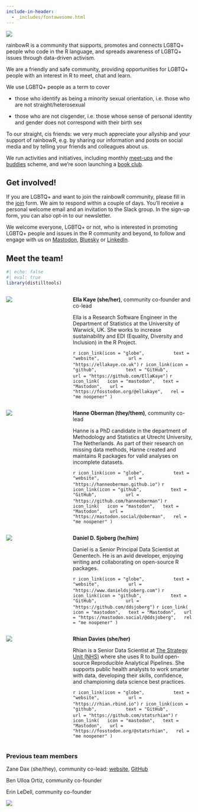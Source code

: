```yaml
---
include-in-header: 
  - _includes/fontawesome.html
---
```


![](images/rainbowR-banner-thin1.svg)

rainbowR is a community that supports, promotes and connects LGBTQ+ people who code in the R language, and spreads awareness of LGBTQ+ issues through data-driven activism. 

We are a friendly and safe community, providing opportunities for LGBTQ+ people with an interest in R to meet, chat and learn.

We use LGBTQ+ people as a term to cover

-   those who identify as being a minority sexual orientation, i.e. those who are not straight/heterosexual

-   those who are not cisgender, i.e. those whose sense of personal identity and gender does not correspond with their birth sex

To our straight, cis friends: we very much appreciate your allyship and your support of rainbowR, e.g. by sharing our information and posts on social media and by telling your friends and colleagues about us.

We run activities and initiatives, including monthly [meet-ups](meetups.qmd) and the [buddies](buddies.qmd) scheme, and we're soon launching a [book club](book-club.qmd).

## Get involved!

If you are LGBTQ+ and want to join the rainbowR community, please fill in the [join](https://docs.google.com/forms/d/1y7SOWE3IW-fpR_5Cd4mK-CMUpFZ-hvhY4cTj34JqTVE/) form. We aim to respond within a couple of days. You'll receive a personal welcome email and an invitation to the Slack group. In the sign-up form, you can also opt-in to our newsletter.

We welcome everyone, LGBTQ+ or not, who is interested in promoting LGBTQ+ people and issues in the R community and beyond, to follow and engage with us on [Mastodon](https://tech.lgbt/@rainbowR), [Bluesky](https://bsky.app/profile/rainbowr.org) or [LinkedIn](https://www.linkedin.com/groups/13115940/).

## Meet the team!

```r
#| echo: false
#| eval: true
library(distilltools)
```

:::: {.columns}

::: {.column width="25%"}
![](images/people/ella.jpeg)
:::

::: {.column width="5%"}

:::

::: {.column width="70%"}
**Ella Kaye (she/her)**, community co-founder and co-lead

Ella is a Research Software Engineer in the Department of Statistics at the University of Warwick, UK. She works to increase sustainability and EDI (Equality, Diversity and Inclusion) in the R Project. 

`r icon_link(icon = "globe",
          text = "website",
          url = "https://ellakaye.co.uk")
`
`r icon_link(icon = "github",
          text = "GitHub",
          url = "https://github.com/EllaKaye")
`
`r icon_link(
  icon = "mastodon",
  text = "Mastodon",
  url = "https://fosstodon.org/@ellakaye",
  rel = "me noopener"
)`
:::

::::


:::: {.columns}

::: {.column width="25%"}
![](images/people/hanne.jpeg)
:::

::: {.column width="5%"}

:::

::: {.column width="70%"}
**Hanne Oberman (they/them)**, community co-lead

Hanne is a PhD candidate in the department of Methodology and Statistics at Utrecht University, The Netherlands. As part of their research on missing data methods, Hanne created and maintains R packages for valid analyses on incomplete datasets.

`r icon_link(icon = "globe",
          text = "website",
          url = "https://hanneoberman.github.io")
`
`r icon_link(icon = "github",
          text = "GitHub",
          url = "https://github.com/hanneoberman")
`
`r icon_link(
  icon = "mastodon",
  text = "Mastodon",
  url = "https://mastodon.social/@oberman",
  rel = "me noopener"
)`
:::

::::

:::: {.columns}

::: {.column width="25%"}
![](images/people/daniel.jpeg)
:::

::: {.column width="5%"}

:::

::: {.column width="70%"}
**Daniel D. Sjoberg (he/him)**

Daniel is a Senior Principal Data Scientist at Genentech. He is an avid developer, enjoying writing and collaborating on open-source R packages.

`r icon_link(icon = "globe",
          text = "website",
          url = "https://www.danieldsjoberg.com")
`
`r icon_link(icon = "github",
          text = "GitHub",
          url = "https://github.com/ddsjoberg")
`
`r icon_link(
  icon = "mastodon",
  text = "Mastodon",
  url = "https://mastodon.social/@ddsjoberg",
  rel = "me noopener"
)`
:::

::::


:::: {.columns}

::: {.column width="25%"}
![](images/people/rhian.jpg)
:::

::: {.column width="5%"}

:::

::: {.column width="70%"}
**Rhian Davies (she/her)**

Rhian is a Senior Data Scientist at [The Strategy Unit (NHS)](https://www.strategyunitwm.nhs.uk/) where she uses R to build open-source Reproducible Analytical Pipelines. She supports public health analysts to work smarter with data, developing their skills, confidence, and championing data science best practices.

`r icon_link(icon = "globe",
          text = "website",
          url = "https://rhian.rbind.io")
`
`r icon_link(icon = "github",
          text = "GitHub",
          url = "https://github.com/statsrhian")
`
`r icon_link(
  icon = "mastodon",
  text = "Mastodon",
  url = "https://fosstodon.org/@statsrhian",
  rel = "me noopener"
)`
:::

::::


### Previous team members

Zane Dax (she/they), community co-lead: [website](https://www.trans-can.ca), [GitHub](https://github.com/PythonCoderUnicorn)

Ben Ulloa Ortiz, community co-founder

Erin LeDell, community co-founder

![](images/rainbowR-banner-thin2.svg)
